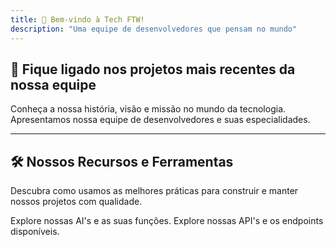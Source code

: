 ```yaml
---
title: 👋 Bem-vindo à Tech FTW!
description: "Uma equipe de desenvolvedores que pensam no mundo"
---
```


## 🚀 Fique ligado nos projetos mais recentes da nossa equipe

<CardGroup cols="2">
  <Card title="Sobre a Tech FTW" icon="pen-to-square" href="/sobre">
    Conheça a nossa história, visão e missão no mundo da tecnologia.
  </Card>
  <Card title="Conheça a Equipe FTW" icon="image" href="/equipe">
    Apresentamos nossa equipe de desenvolvedores e suas especialidades.
  </Card>
</CardGroup>

---

## 🛠️ Nossos Recursos e Ferramentas

Descubra como usamos as melhores práticas para construir e manter nossos projetos com qualidade.

<CardGroup cols="2">
  <Card title="IA's" icon="code" href="/projetos/api-principal">
    Explore nossas AI's e as suas funções.
  </Card>
  <Card title="APIs" icon="screwdriver-wrench" href="/guias/componentes">
    Explore nossas API's e os endpoints disponíveis.
  </Card>
</CardGroup>

